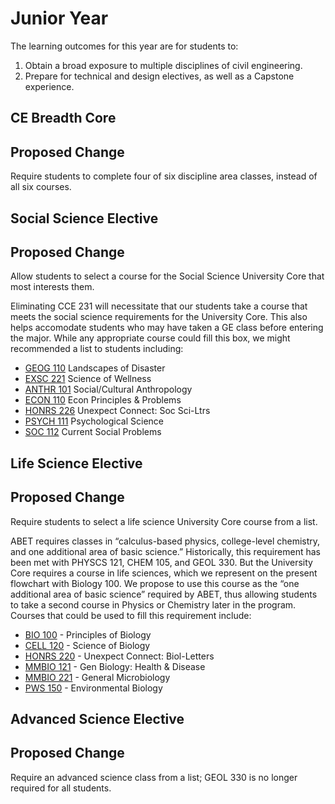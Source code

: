 # Junior Year
The learning outcomes for this year are for students to: 

  1. Obtain a broad exposure to multiple disciplines of civil engineering. 
  1. Prepare for technical and design electives, as well as a Capstone experience. 

## CE Breadth Core {#sec-breadth}
::: {.callout-note}
## Proposed Change
Require students to complete four of six discipline area classes, instead of all six courses. 
:::


## Social Science Elective
::: {.callout-note}
## Proposed Change
Allow students to select a course for the Social Science University Core that most interests them.
:::

Eliminating CCE 231 will necessitate that our students take a course that meets
the social science requirements for the University Core. This also helps accomodate students who may have 
taken a GE class before entering the major. While any appropriate course could fill
this box, we might recommended a list to students including: 

  - [GEOG 110]()  Landscapes of Disaster 
  - [EXSC 221]() Science of Wellness 
  - [ANTHR 101]()  Social/Cultural Anthropology 
  - [ECON 110]()  Econ Principles & Problems 
  - [HONRS 226]() Unexpect Connect: Soc Sci-Ltrs 
  - [PSYCH 111]() Psychological Science 
  - [SOC 112]() Current Social Problems 


## Life Science Elective
::: {.callout-note}
## Proposed Change
Require students to select a life science University Core course from a list. 
:::
ABET requires classes in “calculus-based physics, college-level chemistry, and
one additional area of basic science.” Historically, this requirement has been
met with PHYSCS 121, CHEM 105, and GEOL 330. But the University Core requires a
course in life sciences, which we represent on the present flowchart with
Biology 100. We propose to use this course as the “one additional area of basic
science” required by ABET, thus allowing students to take a second course in
Physics or Chemistry later in the program. Courses that could be used to fill
this requirement include: 

  - [BIO 100]() - Principles of Biology 
  - [CELL 120]() - Science of Biology 
  - [HONRS 220]() - Unexpect Connect: Biol-Letters 
  - [MMBIO 121]() - Gen Biology: Health & Disease 
  - [MMBIO 221]() - General Microbiology 
  - [PWS 150]() - Environmental Biology 


## Advanced Science Elective
::: {.callout-note}
## Proposed Change
Require an advanced science class from a list; GEOL 330 is no longer required for all students. 
:::

